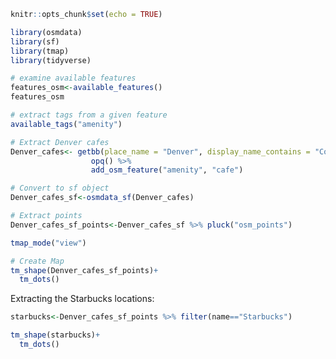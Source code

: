 ```r
knitr::opts_chunk$set(echo = TRUE)
```

```r
library(osmdata)
library(sf)
library(tmap)
library(tidyverse)
```


```r
# examine available features
features_osm<-available_features()
features_osm
```

```r
# extract tags from a given feature
available_tags("amenity")
```

```r
# Extract Denver cafes
Denver_cafes<- getbb(place_name = "Denver", display_name_contains = "Colorado") %>%
                  opq() %>%
                  add_osm_feature("amenity", "cafe")

```

```r
# Convert to sf object
Denver_cafes_sf<-osmdata_sf(Denver_cafes)
```

```r
# Extract points
Denver_cafes_sf_points<-Denver_cafes_sf %>% pluck("osm_points")
```

```r
tmap_mode("view")
```

```r
# Create Map
tm_shape(Denver_cafes_sf_points)+
  tm_dots()
```


Extracting the Starbucks locations:

```r
starbucks<-Denver_cafes_sf_points %>% filter(name=="Starbucks")
```

```r
tm_shape(starbucks)+
  tm_dots()
```












